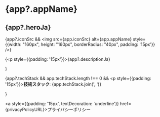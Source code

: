 

# {app?.appName}

## {app?.heroJa}

{app?.iconSrc && <img src={app.iconSrc} alt={app.appName} style={{width: "160px", height: "160px", borderRadius: "40px", padding: '15px'}} />}

{<p style={{padding: '15px'}}>{app?.descriptionJa}</p>}

{app?.techStack && app.techStack.length !== 0 && <p style={{padding: '15px'}}><strong>技術スタック</strong>: {app.techStack.join(', ')}</p>}

<a style={{padding: '15px', textDecoration: 'underline'}} href={privacyPolicyURL}>プライバシーポリシー</a>
